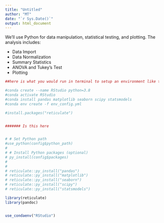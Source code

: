 ```yaml
---
title: "Untitled"
author: "MT"
date: "`r Sys.Date()`"
output: html_document
---
```


We'll use Python for data manipulation, statistical testing, and plotting. The analysis includes:

- Data Import
- Data Normalization
- Summary Statistics
- ANOVA and Tukey's Test
- Plotting

```r


##here is what you would run in terminal to setup an environment like the rstudio environment

#conda create --name RStudio python=3.8
#conda activate RStudio
#conda install pandas matplotlib seaborn scipy statsmodels 
#conda env create -f env_config.yml

#install.packages("reticulate")


####### Is this here


# # Set Python path
#use_python(config$python_path)
# 
# # Install Python packages (optional)
# py_install(config$packages)
# 
# 
# reticulate::py_install("pandas")
# reticulate::py_install("matplotlib")
# reticulate::py_install("seaborn")
# reticulate::py_install("scipy")
# reticulate::py_install("statsmodels")

library(reticulate)
library(pandoc)



```



```r


use_condaenv("RStudio")


```

